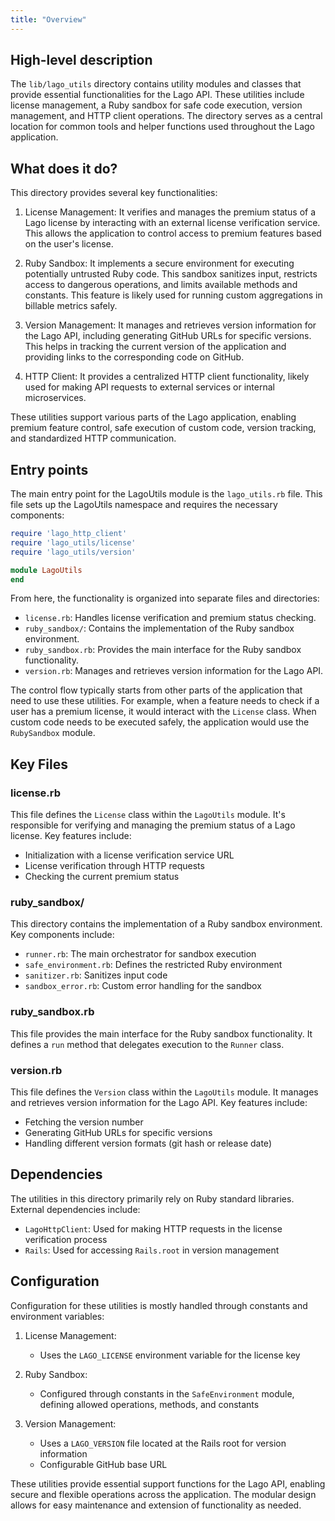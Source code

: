 ```yaml
---
title: "Overview"
---
```


## High-level description
The `lib/lago_utils` directory contains utility modules and classes that provide essential functionalities for the Lago API. These utilities include license management, a Ruby sandbox for safe code execution, version management, and HTTP client operations. The directory serves as a central location for common tools and helper functions used throughout the Lago application.

## What does it do?
This directory provides several key functionalities:

1. License Management: It verifies and manages the premium status of a Lago license by interacting with an external license verification service. This allows the application to control access to premium features based on the user's license.

2. Ruby Sandbox: It implements a secure environment for executing potentially untrusted Ruby code. This sandbox sanitizes input, restricts access to dangerous operations, and limits available methods and constants. This feature is likely used for running custom aggregations in billable metrics safely.

3. Version Management: It manages and retrieves version information for the Lago API, including generating GitHub URLs for specific versions. This helps in tracking the current version of the application and providing links to the corresponding code on GitHub.

4. HTTP Client: It provides a centralized HTTP client functionality, likely used for making API requests to external services or internal microservices.

These utilities support various parts of the Lago application, enabling premium feature control, safe execution of custom code, version tracking, and standardized HTTP communication.

## Entry points
The main entry point for the LagoUtils module is the `lago_utils.rb` file. This file sets up the LagoUtils namespace and requires the necessary components:

```ruby
require 'lago_http_client'
require 'lago_utils/license'
require 'lago_utils/version'

module LagoUtils
end
```

From here, the functionality is organized into separate files and directories:

- `license.rb`: Handles license verification and premium status checking.
- `ruby_sandbox/`: Contains the implementation of the Ruby sandbox environment.
- `ruby_sandbox.rb`: Provides the main interface for the Ruby sandbox functionality.
- `version.rb`: Manages and retrieves version information for the Lago API.

The control flow typically starts from other parts of the application that need to use these utilities. For example, when a feature needs to check if a user has a premium license, it would interact with the `License` class. When custom code needs to be executed safely, the application would use the `RubySandbox` module.

## Key Files

### license.rb
This file defines the `License` class within the `LagoUtils` module. It's responsible for verifying and managing the premium status of a Lago license. Key features include:
- Initialization with a license verification service URL
- License verification through HTTP requests
- Checking the current premium status

### ruby_sandbox/
This directory contains the implementation of a Ruby sandbox environment. Key components include:
- `runner.rb`: The main orchestrator for sandbox execution
- `safe_environment.rb`: Defines the restricted Ruby environment
- `sanitizer.rb`: Sanitizes input code
- `sandbox_error.rb`: Custom error handling for the sandbox

### ruby_sandbox.rb
This file provides the main interface for the Ruby sandbox functionality. It defines a `run` method that delegates execution to the `Runner` class.

### version.rb
This file defines the `Version` class within the `LagoUtils` module. It manages and retrieves version information for the Lago API. Key features include:
- Fetching the version number
- Generating GitHub URLs for specific versions
- Handling different version formats (git hash or release date)

## Dependencies
The utilities in this directory primarily rely on Ruby standard libraries. External dependencies include:
- `LagoHttpClient`: Used for making HTTP requests in the license verification process
- `Rails`: Used for accessing `Rails.root` in version management

## Configuration
Configuration for these utilities is mostly handled through constants and environment variables:

1. License Management:
   - Uses the `LAGO_LICENSE` environment variable for the license key

2. Ruby Sandbox:
   - Configured through constants in the `SafeEnvironment` module, defining allowed operations, methods, and constants

3. Version Management:
   - Uses a `LAGO_VERSION` file located at the Rails root for version information
   - Configurable GitHub base URL

These utilities provide essential support functions for the Lago API, enabling secure and flexible operations across the application. The modular design allows for easy maintenance and extension of functionality as needed.